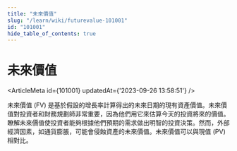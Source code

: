 ```yaml
---
title: "未來價值"
slug: "/learn/wiki/futurevalue-101001"
id: "101001"
hide_table_of_contents: true
---
```



# 未來價值

<ArticleMeta id={101001} updatedAt={'2023-09-26 13:58:51'} />
<div className='border-solid border-b border-t-0 my-4 border-[var(--ifm-color-gray-300)]' />

未來價值 (FV) 是基於假設的增長率計算得出的未來日期的現有資產價值。未來價值對投資者和財務規劃師非常重要，因為他們用它來估算今天的投資將來的價值。瞭解未來價值使投資者能夠根據他們預期的需求做出明智的投資決策。然而，外部經濟因素，如通貨膨脹，可能會侵蝕資產的未來價值。未來價值可以與現值 (PV) 相對比。
